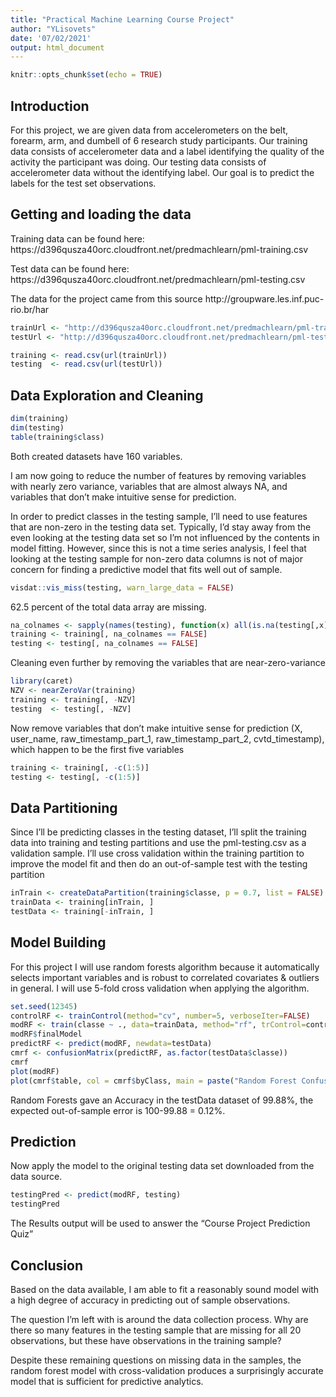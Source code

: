 ```yaml
---
title: "Practical Machine Learning Course Project"
author: "YLisovets"
date: '07/02/2021'
output: html_document
---
```


```r
knitr::opts_chunk$set(echo = TRUE)
```

## Introduction

For this project, we are given data from accelerometers on the belt, forearm, arm, and dumbell of 6 research study participants. Our training data consists of accelerometer data and a label identifying the quality of the activity the participant was doing. Our testing data consists of accelerometer data without the identifying label. Our goal is to predict the labels for the test set observations.


## Getting and loading the data

Training data can be found here: https://d396qusza40orc.cloudfront.net/predmachlearn/pml-training.csv

Test data can be found here: https://d396qusza40orc.cloudfront.net/predmachlearn/pml-testing.csv

The data for the project came from this source http://groupware.les.inf.puc-rio.br/har

```r
trainUrl <- "http://d396qusza40orc.cloudfront.net/predmachlearn/pml-training.csv"
testUrl <- "http://d396qusza40orc.cloudfront.net/predmachlearn/pml-testing.csv"

training <- read.csv(url(trainUrl))
testing  <- read.csv(url(testUrl))
```

## Data Exploration and Cleaning


```r
dim(training)
dim(testing)
table(training$class)
```

Both created datasets have 160 variables.

I am now going to reduce the number of features by removing variables with nearly zero variance, variables that are almost always NA, and variables that don’t make intuitive sense for prediction.

In order to predict classes in the testing sample, I’ll need to use features that are non-zero in the testing data set. Typically, I’d stay away from the even looking at the testing data set so I’m not influenced by the contents in model fitting. However, since this is not a time series analysis, I feel that looking at the testing sample for non-zero data columns is not of major concern for finding a predictive model that fits well out of sample.

```r
visdat::vis_miss(testing, warn_large_data = FALSE)
```

62.5 percent of the total data array are missing.

```r
na_colnames <- sapply(names(testing), function(x) all(is.na(testing[,x])==TRUE))
training <- training[, na_colnames == FALSE]
testing <- testing[, na_colnames == FALSE]
```

Cleaning even further by removing the variables that are near-zero-variance


```r
library(caret)
NZV <- nearZeroVar(training)
training <- training[, -NZV]
testing  <- testing[, -NZV]
```

Now remove variables that don't make intuitive sense for prediction (X, user_name, raw_timestamp_part_1, raw_timestamp_part_2, cvtd_timestamp), which happen to be the first five variables

```r
training <- training[, -c(1:5)]
testing <- testing[, -c(1:5)]
```

## Data Partitioning

Since I’ll be predicting classes in the testing dataset, I’ll split the training data into training and testing partitions and use the pml-testing.csv as a validation sample. I’ll use cross validation within the training partition to improve the model fit and then do an out-of-sample test with the testing partition

```r
inTrain <- createDataPartition(training$classe, p = 0.7, list = FALSE)
trainData <- training[inTrain, ]
testData <- training[-inTrain, ]
```


## Model Building

For this project I will use random forests algorithm because it automatically selects important variables and is robust to correlated covariates & outliers in general. I will use 5-fold cross validation when applying the algorithm.

```r
set.seed(12345)
controlRF <- trainControl(method="cv", number=5, verboseIter=FALSE)
modRF <- train(classe ~ ., data=trainData, method="rf", trControl=controlRF)
modRF$finalModel
predictRF <- predict(modRF, newdata=testData)
cmrf <- confusionMatrix(predictRF, as.factor(testData$classe))
cmrf
plot(modRF)
plot(cmrf$table, col = cmrf$byClass, main = paste("Random Forest Confusion Matrix: Accuracy =", round(cmrf$overall['Accuracy'], 4)))
```

Random Forests gave an Accuracy in the testData dataset of 99.88%, the expected out-of-sample error is 100-99.88 = 0.12%.

## Prediction

Now apply the model to the original testing data set downloaded from the data source.

```r
testingPred <- predict(modRF, testing)
testingPred
```

The Results output will be used to answer the “Course Project Prediction Quiz”

## Conclusion

Based on the data available, I am able to fit a reasonably sound model with a high degree of accuracy in predicting out of sample observations.

The question I’m left with is around the data collection process. Why are there so many features in the testing sample that are missing for all 20 observations, but these have observations in the training sample?

Despite these remaining questions on missing data in the samples, the random forest model with cross-validation produces a surprisingly accurate model that is sufficient for predictive analytics.